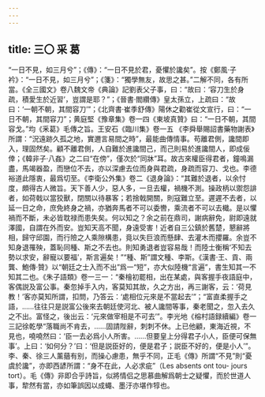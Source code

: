 ```yaml
---
---
---
```

title: 三〇 采 葛
---




“一日不見，如三月兮”；《傳》：“一日不見於君，憂懼於讒矣”。按《鄭風·子衿》：“一日不見，如三月兮”；《箋》：“獨學無友，故思之甚。”二解不同，各有所當。《全三國文》卷八魏文帝《典論》記劉表父子事，曰：“故曰：‘容刀生於身疏，積愛生於近習’，豈謂是耶？”；《晉書·閻纘傳》皇太孫立，上疏曰：“故曰：‘一朝不朝，其間容刀’”；《北齊書·崔季舒傳》陽休之勸崔從文宣行，曰：“一日不朝，其間容刀”；黄庭堅《豫章集》卷一四《東坡真贊》曰：“一日不朝，其間容戈。”均《釆葛》毛傳之旨。王安石《臨川集》卷一五 《李舜舉賜詔書藥物謝表》所謂：“況遠跡久孤之地，實邇言易間之時”，最能曲傳情事。苟離君側，讒間即入，理固然矣。顧不離君側，人自難於進讒間己，而己則易於進讒間人，即成佞倖；《韓非子·八姦》之二曰“在傍”，僅次於“同牀”耳。故古來權臣得君者，鐘鳴漏盡，馬竭器盈，而戀位不去，亦以深慮去位而身與君疏，身疏而容刀、戈也。李德裕道此隱衷，最爲切至。《李衛公外集》卷二《退身論》：“其難於退者，以余忖度，頗得古人微旨。天下善人少，惡人多，一旦去權，禍機不測。操政柄以禦怨誹者，如荷戟以當狡獸，閉關以待暴客；若捨戟開關，則寇難立至。遲遲不去者，以延一日之命，庶免終身之禍，亦猶奔馬者不可以委轡，乘流者不可以去檝。是以懼禍而不斷，未必皆耽禄而患失矣。何以知之？余之前在鼎司，謝病辭免，尉即遠就澤國，自謂在外而安。豈知天高不聞，身遠受害！近者自三公鎮於舊楚，懇辭將相，歸守邱園，而行險之人乘隙構患，竟以失巨浪而懸肆、去灌木而攖羅。余豈不知身退罹殃，蓋恥同種、斯之不去也。則知勇退者豈容易哉！而陸士衡稱‘不知去勢以求安，辭寵以要福’，斯言遍矣！”“種、斯”謂文種、李斯。《漢書·王、貢、兩龔、鮑傳·贊》以“朝廷之士入而不出”爲一“短”，亦大似陸機“言遍”，書生知其一不知其二也。《朱子語類》卷一三一：“秦檜初罷相，出在某處，與客握手夜語庭中，客偶説及富公事。秦忽掉手入内，客莫知其故，久之方出，再三謝客，云：‘荷見教！’客亦莫知所謂，扣問，乃答云：‘處相位元來是不當起去’”；“富直柔握手之語，……往往只是説富公後來去朝廷使河北、被人讒間等事，秦老聞之，忽入去久之不出。富怪之，後出云：‘元來做宰相是不可去’”。李光地《榕村語録續編》卷一三記徐乾學“落職尚不肯去，……固請陛辭，刺刺不休。上已他顧，東海近視，不見也，嘵嘵然曰：‘臣一去必爲小人所害。……但要皇上分得君子小人，臣便可保無事’。上曰：‘如何分？’曰：‘但是説臣好的，便是君子；説臣不好的，便是小人’”。李、秦、徐三人薰蕕有别，而操心慮患，無乎不同，正毛《傳》所謂“不見”則“憂虞於讒”，亦即西諺所謂：“身不在此，人必求疵”（Les absents ont tou- jours tort）。毛《傳》非即合乎詩旨，似將情侣之思慕曲解爲朝士之疑懼，而於世道人事，犂然有當，亦如筆誤因以成蠅、墨汙亦堪作犉也。